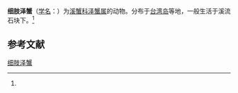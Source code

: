 {{Speciesbox
| name = 细肢泽蟹
| status = 
| status_system = 
| image = 
| genus = Geothelphusa
| species = gracilipes
| authority = (Shy, Ng et Yu, 1994)<ref name='id12242'>{{cite web| url =http://www.bioinfo.cn/db05/BjdwSpecies.php?action=view&id=12242| title =细肢泽蟹| work =《中国动物物种编目数据库》| publisher =中国科学院微生物研究所| author =中国科学院动物研究所| accessdate =2009-04-28| deadurl =yes| archiveurl =https://web.archive.org/web/20160305003628/http://www.bioinfo.cn/db05/BjdwSpecies.php?action=view&id=12242| archivedate =2016-03-05}}</ref>
}}

'''细肢泽蟹'''（[[学名|学名]]：{{lang|la|''Geothelphusa gracilipes''}}）为[[溪蟹科|溪蟹科]][[泽蟹属|泽蟹属]]的动物。分布于[[台湾岛|台湾岛]]等地，一般生活于溪流石块下。<ref name='id12242'/>

== 参考文献 ==
{{reflist}}

{{Wikispecies|Geothelphusa gracilipes}}
{{Taxonbar|from=Q13641523}}

[[Category:泽蟹属|细肢泽蟹]]


{{螃蟹小作品}}